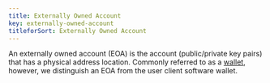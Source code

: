 ```yaml
---
title: Externally Owned Account
key: externally-owned-account
titleforSort: Externally Owned Account
---
```


An externally owned account (EOA) is the account (public/private key pairs) that has a physical address location. Commonly referred to as a [wallet](/intro/glossary/#wallet), however, we distinguish an EOA from the user client software wallet.
